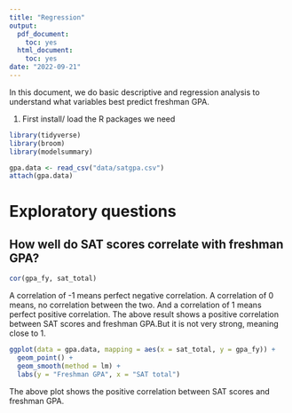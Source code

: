 ```yaml
---
title: "Regression"
output:
  pdf_document:
    toc: yes
  html_document:
    toc: yes
date: "2022-09-21"
---
```


In this document, we do basic descriptive and regression analysis to 
understand what variables best predict freshman GPA. 


1. First install/ load the R packages we need


```r
library(tidyverse)
library(broom)
library(modelsummary)

gpa.data <- read_csv("data/satgpa.csv")
attach(gpa.data)
```

# Exploratory questions

## How well do SAT scores correlate with freshman GPA?

```r
cor(gpa_fy, sat_total) 
```
A correlation of -1 means perfect negative correlation. A correlation of 0 means, no correlation between the two. And a correlation of 1 means perfect positive correlation. The above result shows a positive correlation between SAT scores and freshman GPA.But it is not very strong, meaning close to 1. 

```r
ggplot(data = gpa.data, mapping = aes(x = sat_total, y = gpa_fy)) +
  geom_point() +
  geom_smooth(method = lm) +
  labs(y = "Freshman GPA", x = "SAT total")
```

The above plot shows the positive correlation between SAT scores and
freshman GPA. 
